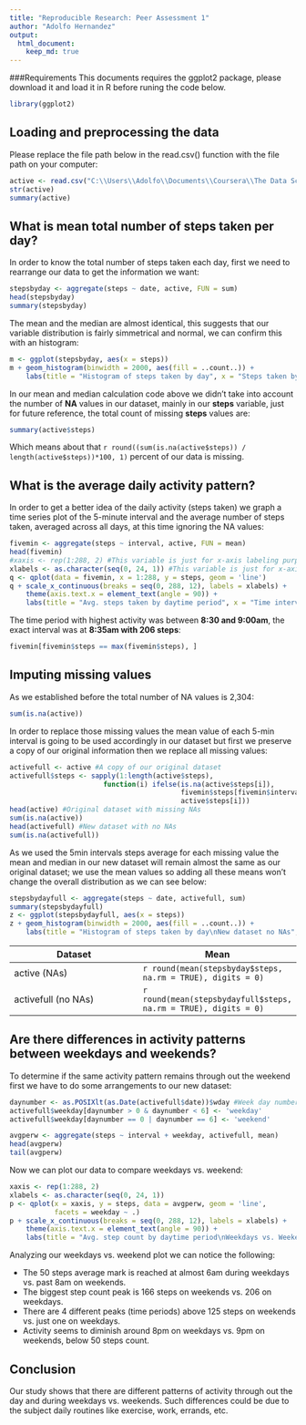 ```yaml
---
title: "Reproducible Research: Peer Assessment 1"
author: "Adolfo Hernandez"
output: 
  html_document:
    keep_md: true
---
```


###Requirements
This documents requires the ggplot2 package, please download it and load it in R before runing the code below.
```r
library(ggplot2)
```
## Loading and preprocessing the data
Please replace the file path below in the read.csv() function with the file path on your computer:
```r
active <- read.csv("C:\\Users\\Adolfo\\Documents\\Coursera\\The Data Science Specialization\\5. Reproducible Research\\activity.csv")
str(active)
summary(active)
```
## What is mean total number of steps taken per day?
In order to know the total number of steps taken each day, first we need to rearrange our data to get the information we want:
```r
stepsbyday <- aggregate(steps ~ date, active, FUN = sum)
head(stepsbyday)
summary(stepsbyday)
```
The mean and the median are almost identical, this suggests that our variable distribution is fairly simmetrical and normal, we can confirm this with an histogram:
```r
m <- ggplot(stepsbyday, aes(x = steps))
m + geom_histogram(binwidth = 2000, aes(fill = ..count..)) +
    labs(title = "Histogram of steps taken by day", x = "Steps taken by day", y = "Steps count")  
```

In our mean and median calculation code above we didn't take into account the number of **NA** values in our dataset, mainly in our **steps** variable, just for future reference, the total count of missing **steps** values are:
```r
summary(active$steps)
```
Which means about that ```r round((sum(is.na(active$steps)) / length(active$steps))*100, 1)``` percent of our data is missing.  

## What is the average daily activity pattern?
In order to get a better idea of the daily activity (steps taken) we graph a time series plot of the 5-minute interval and the average number of steps taken, averaged across all days, at this time ignoring the NA values:
```r
fivemin <- aggregate(steps ~ interval, active, FUN = mean)
head(fivemin)
#xaxis <- rep(1:288, 2) #This variable is just for x-axis labeling purposes
xlabels <- as.character(seq(0, 24, 1)) #This variable is just for x-axis labeling purposes
q <- qplot(data = fivemin, x = 1:288, y = steps, geom = 'line')
q + scale_x_continuous(breaks = seq(0, 288, 12), labels = xlabels) + 
    theme(axis.text.x = element_text(angle = 90)) +
    labs(title = "Avg. steps taken by daytime period", x = "Time interval (24hrs)", y = "Avg. step count") + annotate("rect", xmin = 102, xmax = 108.5, ymin = 0, ymax = 215, alpha = .3, fill = "yellow")
```
The time period with highest activity was between **8:30 and 9:00am**, the exact interval was at **8:35am with 206 steps**:
```r
fivemin[fivemin$steps == max(fivemin$steps), ]
```
## Imputing missing values
As we established before the total number of NA values is 2,304:
```r
sum(is.na(active))
```
In order to replace those missing values the mean value of each 5-min interval is going to be used accordingly in our dataset but first we preserve a copy of our original information then we replace all missing values:
```r
activefull <- active #A copy of our original dataset
activefull$steps <- sapply(1:length(active$steps),
                       function(i) ifelse(is.na(active$steps[i]),
                                          fivemin$steps[fivemin$interval == active[i,3]],
                                          active$steps[i]))
head(active) #Original dataset with missing NAs
sum(is.na(active))
head(activefull) #New dataset with no NAs
sum(is.na(activefull))
```
As we used the 5min intervals steps average for each missing value the mean and median in our new dataset will remain almost the same as our original dataset; we use the mean values so adding all these means won't change the overall distribution as we can see below:
```r
stepsbydayfull <- aggregate(steps ~ date, activefull, sum)
summary(stepsbydayfull)
z <- ggplot(stepsbydayfull, aes(x = steps))
z + geom_histogram(binwidth = 2000, aes(fill = ..count..)) +
    labs(title = "Histogram of steps taken by day\nNew dataset no NAs", x = "Steps taken by day", y = "Steps count") + scale_fill_gradient("Count", low = "green", high = "red")
```

Dataset       | Mean
------------- | -------------
active (NAs)  | ```r round(mean(stepsbyday$steps, na.rm = TRUE), digits = 0)```
activefull (no NAs)   | ```r round(mean(stepsbydayfull$steps, na.rm = TRUE), digits = 0)``` 

## Are there differences in activity patterns between weekdays and weekends?
To determine if the same activity pattern remains through out the weekend first we have to do some arrangements to our new dataset:
```r
daynumber <- as.POSIXlt(as.Date(activefull$date))$wday #Week day number
activefull$weekday[daynumber > 0 & daynumber < 6] <- 'weekday'
activefull$weekday[daynumber == 0 | daynumber == 6] <- 'weekend'

avgperw <- aggregate(steps ~ interval + weekday, activefull, mean)
head(avgperw)
tail(avgperw)
```
Now we can plot our data to compare weekdays vs. weekend:
```r
xaxis <- rep(1:288, 2)
xlabels <- as.character(seq(0, 24, 1))
p <- qplot(x = xaxis, y = steps, data = avgperw, geom = 'line',
           facets = weekday ~ .)
p + scale_x_continuous(breaks = seq(0, 288, 12), labels = xlabels) + 
    theme(axis.text.x = element_text(angle = 90)) +
    labs(title = "Avg. step count by daytime period\nWeekdays vs. Weekend", x = "Time interval (24hrs)", y = "Avg. step count")
```

Analyzing our weekdays vs. weekend plot we can notice the following:  
<ul>
<li>The 50 steps average mark is reached at almost 6am during weekdays vs. past 8am on weekends.</li>
<li>The biggest step count peak is 166 steps on weekends vs. 206 on weekdays.</li> 
<li>There are 4 different peaks (time periods) above 125 steps on weekends vs. just one on weekdays.</li>
<li>Activity seems to diminish around 8pm on weekdays vs. 9pm on weekends, below 50 steps count.</li>
</ul>
## Conclusion
Our study shows that there are different patterns of activity through out the day and during weekdays vs. weekends. Such differences could be due to the subject daily routines like exercise, work, errands, etc.